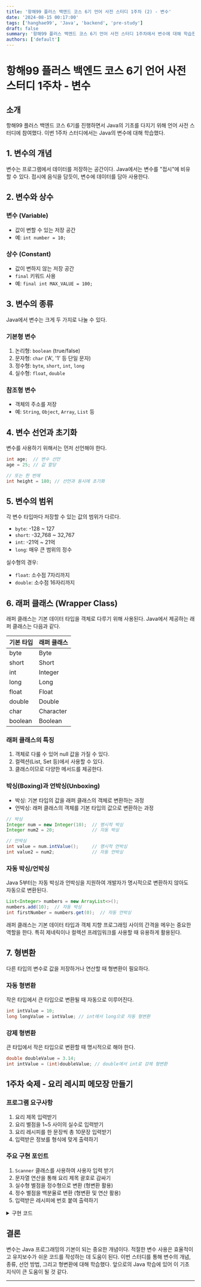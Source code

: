 ```yaml
---
title: '항해99 플러스 백엔드 코스 6기 언어 사전 스터디 1주차 (2) - 변수'
date: '2024-08-15 00:17:00'
tags: ['hanghae99', 'Java', 'backend', 'pre-study']
draft: false
summary: '항해99 플러스 백엔드 코스 6기 언어 사전 스터디 1주차에서 변수에 대해 학습한 내용을 정리한다.'
authors: ['default']
---
```


# 항해99 플러스 백엔드 코스 6기 언어 사전 스터디 1주차 - 변수

## 소개

항해99 플러스 백엔드 코스 6기를 진행하면서 Java의 기초를 다지기 위해 언어 사전 스터디에 참여했다.
이번 1주차 스터디에서는 Java의 변수에 대해 학습했다.

## 1. 변수의 개념

변수는 프로그램에서 데이터를 저장하는 공간이다.
Java에서는 변수를 "접시"에 비유할 수 있다.
접시에 음식을 담듯이, 변수에 데이터를 담아 사용한다.

## 2. 변수와 상수

### 변수 (Variable)

- 값이 변할 수 있는 저장 공간
- 예: `int number = 10;`

### 상수 (Constant)

- 값이 변하지 않는 저장 공간
- `final` 키워드 사용
- 예: `final int MAX_VALUE = 100;`

## 3. 변수의 종류

Java에서 변수는 크게 두 가지로 나눌 수 있다.

### 기본형 변수

1. 논리형: `boolean` (true/false)
2. 문자형: `char` ('A', '1' 등 단일 문자)
3. 정수형: `byte`, `short`, `int`, `long`
4. 실수형: `float`, `double`

### 참조형 변수

- 객체의 주소를 저장
- 예: `String`, `Object`, `Array`, `List` 등

## 4. 변수 선언과 초기화

변수를 사용하기 위해서는 먼저 선언해야 한다.

```java
int age;  // 변수 선언
age = 25; // 값 할당

// 또는 한 번에
int height = 180; // 선언과 동시에 초기화
```

## 5. 변수의 범위

각 변수 타입마다 저장할 수 있는 값의 범위가 다르다.

- `byte`: -128 ~ 127
- `short`: -32,768 ~ 32,767
- `int`: -21억 ~ 21억
- `long`: 매우 큰 범위의 정수

실수형의 경우:

- `float`: 소수점 7자리까지
- `double`: 소수점 16자리까지

## 6. 래퍼 클래스 (Wrapper Class)

래퍼 클래스는 기본 데이터 타입을 객체로 다루기 위해 사용된다.
Java에서 제공하는 래퍼 클래스는 다음과 같다.

| 기본 타입 | 래퍼 클래스 |
| --------- | ----------- |
| byte      | Byte        |
| short     | Short       |
| int       | Integer     |
| long      | Long        |
| float     | Float       |
| double    | Double      |
| char      | Character   |
| boolean   | Boolean     |

### 래퍼 클래스의 특징

1. 객체로 다룰 수 있어 null 값을 가질 수 있다.
2. 컬렉션(List, Set 등)에서 사용할 수 있다.
3. 클래스이므로 다양한 메서드를 제공한다.

### 박싱(Boxing)과 언박싱(Unboxing)

- 박싱: 기본 타입의 값을 래퍼 클래스의 객체로 변환하는 과정
- 언박싱: 래퍼 클래스의 객체를 기본 타입의 값으로 변환하는 과정

```java
// 박싱
Integer num = new Integer(10);  // 명시적 박싱
Integer num2 = 20;              // 자동 박싱

// 언박싱
int value = num.intValue();     // 명시적 언박싱
int value2 = num2;              // 자동 언박싱
```

### 자동 박싱/언박싱

Java 5부터는 자동 박싱과 언박싱을 지원하여 개발자가 명시적으로 변환하지 않아도 자동으로 변환된다.

```java
List<Integer> numbers = new ArrayList<>();
numbers.add(10);  // 자동 박싱
int firstNumber = numbers.get(0);  // 자동 언박싱
```

래퍼 클래스는 기본 데이터 타입과 객체 지향 프로그래밍 사이의 간격을 메우는 중요한 역할을 한다.
특히 제네릭이나 컬렉션 프레임워크를 사용할 때 유용하게 활용된다.

## 7. 형변환

다른 타입의 변수로 값을 저장하거나 연산할 때 형변환이 필요하다.

### 자동 형변환

작은 타입에서 큰 타입으로 변환될 때 자동으로 이루어진다.

```java
int intValue = 10;
long longValue = intValue; // int에서 long으로 자동 형변환
```

### 강제 형변환

큰 타입에서 작은 타입으로 변환할 때 명시적으로 해야 한다.

```java
double doubleValue = 3.14;
int intValue = (int)doubleValue; // double에서 int로 강제 형변환
```

## 1주차 숙제 - 요리 레시피 메모장 만들기

### 프로그램 요구사항

1. 요리 제목 입력받기
2. 요리 별점을 1~5 사이의 실수로 입력받기
3. 요리 레시피를 한 문장씩 총 10문장 입력받기
4. 입력받은 정보를 형식에 맞게 출력하기

### 주요 구현 포인트

1. `Scanner` 클래스를 사용하여 사용자 입력 받기
2. 문자열 연산을 통해 요리 제목 괄호로 감싸기
3. 실수형 별점을 정수형으로 변환 (형변환 활용)
4. 정수 별점을 백분율로 변환 (형변환 및 연산 활용)
5. 입력받은 레시피에 번호 붙여 출력하기

<details>
<summary>구현 코드</summary>

### 구현 코드

```java
import java.util.Scanner;

public class RecipeNotepad {

    public static void main(String[] args) {
        Scanner sc = new Scanner(System.in);

        // 요리 제목 입력
        String title = sc.nextLine();

        // 요리 별점 입력
        // nextFloat()의 경우는 줄바꿈을 소비하지 않으므로 nextLine()을 사용하여 별도의 줄바꿈 소비가 필요함
        // nextLine()의 할 경우 불필요한 io가 발생하므로 nextLine()을 사용 후 형변환하는 방식으로 구현
        float rating = Float.parseFloat(sc.nextLine());

        // 레시피 입력
        String[] recipes = new String[10];
        recipes[0] = sc.nextLine();
        recipes[1] = sc.nextLine();
        recipes[2] = sc.nextLine();
        recipes[3] = sc.nextLine();
        recipes[4] = sc.nextLine();
        recipes[5] = sc.nextLine();
        recipes[6] = sc.nextLine();
        recipes[7] = sc.nextLine();
        recipes[8] = sc.nextLine();
        recipes[9] = sc.nextLine();

        // 요리 제목 출력
        System.out.println("[ " + title + " ]");

        // 요리 별점 형변환
        int ratingInt = (int) rating;

        // 요리 별점 출력
        System.out.println("별점 : " + ratingInt + " (" + (ratingInt / 5.0 * 100) + "%)");

        // 레시피 출력
        System.out.println("1. " + recipes[0]);
        System.out.println("2. " + recipes[1]);
        System.out.println("3. " + recipes[2]);
        System.out.println("4. " + recipes[3]);
        System.out.println("5. " + recipes[4]);
        System.out.println("6. " + recipes[5]);
        System.out.println("7. " + recipes[6]);
        System.out.println("8. " + recipes[7]);
        System.out.println("9. " + recipes[8]);
        System.out.println("10. " + recipes[9]);
    }
}
```

</details>

## 결론

변수는 Java 프로그래밍의 기본이 되는 중요한 개념이다.
적절한 변수 사용은 효율적이고 유지보수가 쉬운 코드를 작성하는 데 도움이 된다.
이번 스터디를 통해 변수의 개념, 종류, 선언 방법, 그리고 형변환에 대해 학습했다.
앞으로의 Java 학습에 있어 이 기초 지식이 큰 도움이 될 것 같다.

---
